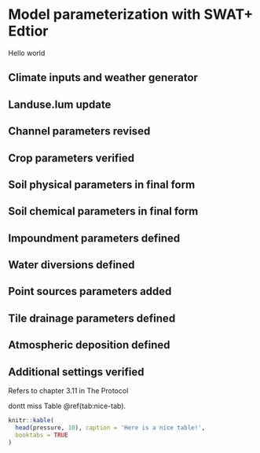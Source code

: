 # Model parameterization with SWAT+ Edtior

Hello world

## Climate inputs and weather generator

## Landuse.lum update

## Channel parameters revised

## Crop parameters verified

## Soil physical parameters in final form

## Soil chemical parameters in final form

## Impoundment parameters defined

## Water diversions defined

## Point sources parameters added

## Tile drainage parameters defined

## Atmospheric deposition defined

## Additional settings verified

Refers to chapter 3.11 in The Protocol



dontt miss Table \@ref(tab:nice-tab).

```r
knitr::kable(
  head(pressure, 10), caption = 'Here is a nice table!',
  booktabs = TRUE
)
```
